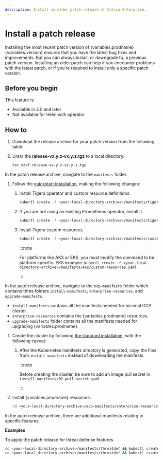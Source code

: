 ```yaml
---
description: Install an older patch release of Calico Enterprise.
---
```


# Install a patch release


Installing the most recent patch version of {variables.prodname} {variables.version} ensures that you have the latest bug fixes and improvements.
But you can always install, or downgrade to, a previous patch version.
Installing an older patch can help if you encounter problems with the latest patch, or if you're required to install only a specific patch version.

## Before you begin

This feature is:

- Available in 3.0 and later
- Not available for Helm with operator

## How to

1. Download the release archive for your patch version from the following table:

   <ReleaseArchiveTable/>

1. Untar the **release-vx.y.z-vx.y.z.tgz** to a local directory.

   ```bash
   tar xzvf release-vx.y.z-vx.y.z.tgz
   ```

<Tabs>
<TabItem label="Kubernetes" value="Kubernetes-0">

In the patch release archive, navigate to the `manifests` folder.

1. Follow the [quickstart installation](install-on-clusters/kubernetes/quickstart.mdx), making the following changes:

   1. Install Tigera operator and custom resource definitions.

      ```bash
      kubectl create -f <your-local-directory-archive>/manifests/tigera-operator.yaml
      ```

   2. If you are not using an existing Prometheus operator, install it.

      ```bash
      kubectl create -f <your-local-directory-archive>/manifests/tigera-prometheus-operator.yaml
      ```

   3. Install Tigera custom resources.

      ```bash
      kubectl create -f <your-local-directory-archive>/manifests/custom-resources.yaml
      ```

      :::note

      For platforms like AKS or EKS, you must modify the command to be platform specific.
      EKS example: `kubectl create -f <your-local-directory-archive>/manifests/eks/custom-resources.yaml`

      :::

</TabItem>
<TabItem label="OpenShift" value="OpenShift-1">

In the patch release archive, navigate to the `ocp-manifests` folder which contains three folders `install-manifests`,
`enterprise-resources`, and `upgrade-manifests`.

- `install-manifests` contains all the manifests needed for minimal OCP cluster.
- `enterprise-resources` contains the {variables.prodname} resources.
- `upgrade-manifests` folder contains all the manifests needed for upgrading {variables.prodname}.

1. Create the cluster by following [the standard installation](install-on-clusters/openshift/installation.mdx), with the following caveat:

   1. After the Kubernetes manifests directory is generated, copy the files from `install-manifests` instead of downloading the manifests.

      :::note

      Before creating the cluster, be sure to add an image pull secret in `install-manifests/02-pull-secret.yaml`

      :::

1. Install {variables.prodname} resources:

   ```bash
   cd <your-local-directory-archive>/ocp-manifests/enterprise-resources && oc create -f
   ```

</TabItem>
<TabItem label="Features" value="Features-2">

In the patch release archive, there are additional manifests relating to specific features.

**Examples**

To apply the patch release for threat defense features.

```bash
cd <your-local-directory-archive>/manifests/threatdef && kubectl create -f ejr-vpn.yaml.yaml
cd <your-local-directory-archive>/manifests/threatdef && kubectl create -f tor-exit-feed.yaml
```

</TabItem>

</Tabs>

